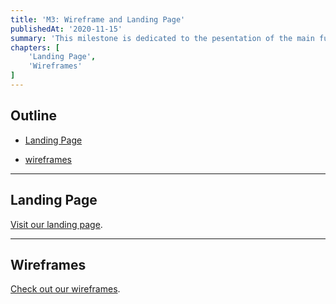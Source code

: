 ```yaml
---
title: 'M3: Wireframe and Landing Page'
publishedAt: '2020-11-15'
summary: 'This milestone is dedicated to the pesentation of the main functionalities of the product.'
chapters: [
    'Landing Page',
    'Wireframes'
]
---
```


## Outline

- [Landing Page](#landing-page)

- [wireframes](#wireframes)

---

## Landing Page

[Visit our landing page](https://agromag-lp.vercel.app).

---

## Wireframes

[Check out our wireframes](https://agromag-cyan.vercel.app/AgroMag%20Wireframe-2.pdf).